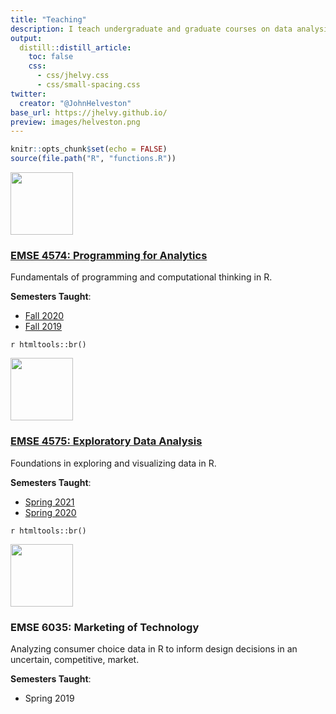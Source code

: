 ```yaml
---
title: "Teaching"
description: I teach undergraduate and graduate courses on data analysis in R in the [Department of Engineering Management and Systems Engineering](http://emse.seas.gwu.edu/) at The George Washington University.
output:
  distill::distill_article:
    toc: false
    css:
      - css/jhelvy.css
      - css/small-spacing.css
twitter:
  creator: "@JohnHelveston"
base_url: https://jhelvy.github.io/
preview: images/helveston.png
---
```


```r
knitr::opts_chunk$set(echo = FALSE)
source(file.path("R", "functions.R"))
```

:::float-left

<img src="images/hex/p4a.png" width="100px">

### [EMSE 4574: Programming for Analytics](https://p4a.seas.gwu.edu/)

Fundamentals of programming and computational thinking in R.

:::

<aside>
**Semesters Taught**:

- [Fall 2020](https://p4a.seas.gwu.edu/2020-Fall/)
- [Fall 2019](https://p4a.seas.gwu.edu/2019-Fall/)
</aside>

`r htmltools::br()`

:::float-left

<img src="images/hex/eda.png" width="100px">

### [EMSE 4575: Exploratory Data Analysis](https://eda.seas.gwu.edu/)

Foundations in exploring and visualizing data in R.

:::

<aside>
**Semesters Taught**:

- [Spring 2021](https://eda.seas.gwu.edu/2021-Spring/)
- [Spring 2020](https://eda.seas.gwu.edu/2020-Spring/)
</aside>

`r htmltools::br()`

:::float-left

<img src="images/hex/madd.png" width="100px">

### EMSE 6035: Marketing of Technology

Analyzing consumer choice data in R to inform design decisions in an uncertain, competitive, market.

:::

<aside>
**Semesters Taught**:

- Spring 2019
</aside>
